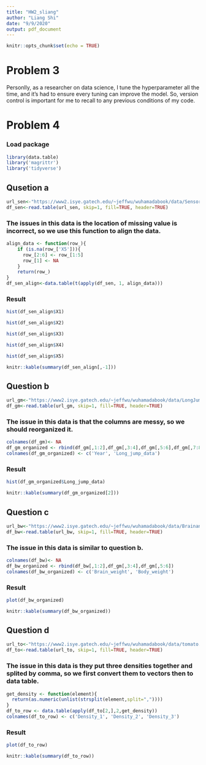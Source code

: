 ```yaml
---
title: "HW2_sliang"
author: "Liang Shi"
date: "9/9/2020"
output: pdf_document
---
```


```r
knitr::opts_chunk$set(echo = TRUE)
```

# Problem 3

Personlly, as a researcher on data science, I tune the hyperparameter all the time, and it's had to ensure every tuning can improve the model. So, version control is important for me to recall to any previous conditions of my code.

# Problem 4

### Load package
```r
library(data.table)
library('magrittr')
library('tidyverse')
```

## Qusetion a
```r
url_sen<-"https://www2.isye.gatech.edu/~jeffwu/wuhamadabook/data/Sensory.dat"
df_sen<-read.table(url_sen, skip=1, fill=TRUE, header=TRUE)
```
### The issues in this data is the location of missing value is incorrect, so we use this function to align the data.
```r
align_data <- function(row_){
    if (is.na(row_['X5'])){
      row_[2:6] <- row_[1:5]
      row_[1] <- NA
    }
    return(row_)
}
df_sen_align<-data.table(t(apply(df_sen, 1, align_data)))
```
### Result
```r
hist(df_sen_align$X1)
```

```r
hist(df_sen_align$X2)
```

```r
hist(df_sen_align$X3)
```

```r
hist(df_sen_align$X4)
```

```r
hist(df_sen_align$X5)
```

```r
knitr::kable(summary(df_sen_align[,-1]))
```

## Question b
```r
url_gm<-"https://www2.isye.gatech.edu/~jeffwu/wuhamadabook/data/LongJumpData.dat"
df_gm<-read.table(url_gm, skip=1, fill=TRUE, header=TRUE)
```

### The issue in this data is that the columns are messy, so we should reorganized it.
```r
colnames(df_gm)<- NA
df_gm_organized <- rbind(df_gm[,1:2],df_gm[,3:4],df_gm[,5:6],df_gm[,7:8])
colnames(df_gm_organized) <- c('Year', 'Long_jump_data')
```

### Result
```r
hist(df_gm_organized$Long_jump_data)
```

```r
knitr::kable(summary(df_gm_organized[2]))
```

## Question c
```r
url_bw<-"https://www2.isye.gatech.edu/~jeffwu/wuhamadabook/data/BrainandBodyWeight.dat"
df_bw<-read.table(url_bw, skip=1, fill=TRUE, header=TRUE)
```

### The issue in this data is similar to question b.
```r
colnames(df_bw)<- NA
df_bw_organized <- rbind(df_bw[,1:2],df_gm[,3:4],df_gm[,5:6])
colnames(df_bw_organized) <- c('Brain_weight', 'Body_weight')
```

### Result
```r
plot(df_bw_organized)
```

```r
knitr::kable(summary(df_bw_organized))
```

## Question d
```r
url_to<-"https://www2.isye.gatech.edu/~jeffwu/wuhamadabook/data/tomato.dat"
df_to<-read.table(url_to, skip=1, fill=TRUE, header=TRUE)
```

### The issue in this data is they put three densities together and splited by comma, so we first convert them to vectors then to data table.
```r
get_density <- function(element){
  return(as.numeric(unlist(strsplit(element,split=","))))
}
df_to_row <- data.table(apply(df_to[2,],2,get_density))
colnames(df_to_row) <- c('Density_1', 'Density_2', 'Density_3')
```

### Result
```r
plot(df_to_row)
```

```r
knitr::kable(summary(df_to_row))
```